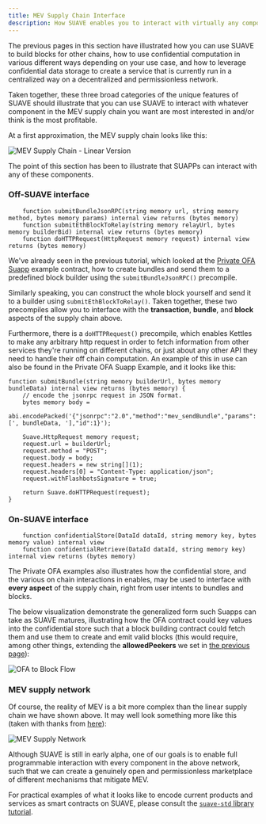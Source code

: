 ```yaml
---
title: MEV Supply Chain Interface
description: How SUAVE enables you to interact with virtually any component that has anything to do wih MEV
---
```


The previous pages in this section have illustrated how you can use SUAVE to build blocks for other chains, how to use confidential computation in various different ways depending on your use case, and how to leverage confidential data storage to create a service that is currently run in a centralized way on a decentralized and permissionless network.

Taken together, these three broad categories of the unique features of SUAVE should illustrate that you can use SUAVE to interact with whatever component in the MEV supply chain you want are most interested in and/or think is the most profitable.

At a first approximation, the MEV supply chain looks like this:

![MEV Supply Chain - Linear Version](/img/mev-supplychain.png)

The point of this section has been to illustrate that SUAPPs can interact with any of these components.

### Off-SUAVE interface

```solidity
    function submitBundleJsonRPC(string memory url, string memory method, bytes memory params) internal view returns (bytes memory)
    function submitEthBlockToRelay(string memory relayUrl, bytes memory builderBid) internal view returns (bytes memory)
    function doHTTPRequest(HttpRequest memory request) internal view returns (bytes memory)
```

We've already seen in the previous tutorial, which looked at the [Private OFA Suapp](https://github.com/flashbots/suapp-examples/blob/main/examples/app-ofa-private/ofa-private.sol) example contract, how to create bundles and send them to a predefined block builder using the `submitBundleJsonRPC()` precompile.

Similarly speaking, you can construct the whole block yourself and send it to a builder using `submitEthBlockToRelay()`. Taken together, these two precompiles allow you to interface with the **transaction**, **bundle**, and **block** aspects of the supply chain above.

Furthermore, there is a `doHTTPRequest()` precompile, which enables Kettles to make any arbitrary http request in order to fetch information from other services they're running on different chains, or just about any other API they need to handle their off chain computation. An example of this in use can also be found in the Private OFA Suapp Example, and it looks like this:

```solidity
function submitBundle(string memory builderUrl, bytes memory bundleData) internal view returns (bytes memory) {
    // encode the jsonrpc request in JSON format.
    bytes memory body =
        abi.encodePacked('{"jsonrpc":"2.0","method":"mev_sendBundle","params":[', bundleData, '],"id":1}');

    Suave.HttpRequest memory request;
    request.url = builderUrl;
    request.method = "POST";
    request.body = body;
    request.headers = new string[](1);
    request.headers[0] = "Content-Type: application/json";
    request.withFlashbotsSignature = true;

    return Suave.doHTTPRequest(request);
}
```

### On-SUAVE interface

```solidity
    function confidentialStore(DataId dataId, string memory key, bytes memory value) internal view
    function confidentialRetrieve(DataId dataId, string memory key) internal view returns (bytes memory)
```

The Private OFA examples also illustrates how the confidential store, and the various on chain interactions in enables, may be used to interface with **every aspect** of the supply chain, right from user intents to bundles and blocks. 

The below visualization demonstrate the generalized form such Suapps can take as SUAVE matures, illustrating how the OFA contract could key values into the confidential store such that a block building contract could fetch them and use them to create and emit valid blocks (this would require, among other things, extending the **allowedPeekers** we set in [the previous page](/concepts/confidential-data-storage#practical-example)):

![OFA to Block Flow](/assets/OFA_And_Block_Flow.svg)

### MEV supply network

Of course, the reality of MEV is a bit more complex than the linear supply chain we have shown above. It may well look something more like this (taken with thanks from [here](https://frontier.tech/infinite-games)):

![MEV Supply Network](/img/mev-supply-network.png)

Although SUAVE is still in early alpha, one of our goals is to enable full programmable interaction with every component in the above network, such that we can create a genuinely open and permissionless marketplace of different mechanisms that mitigate MEV.

For practical examples of what it looks like to encode current products and services as smart contracts on SUAVE, please consult the [`suave-std` library tutorial](/tutorials/suave-standard-library#mevshare).